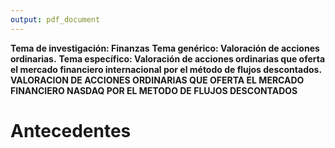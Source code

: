 ```yaml
---
output: pdf_document
---
```


**Tema de investigación: Finanzas**
\newline
**Tema genérico: Valoración de acciones ordinarias.**
\newline
**Tema específico: Valoración de acciones ordinarias que oferta el mercado financiero internacional por el método de flujos descontados.**
\newline
\newline
**VALORACION DE ACCIONES ORDINARIAS QUE OFERTA EL MERCADO FINANCIERO NASDAQ POR EL METODO DE FLUJOS DESCONTADOS**

# Antecedentes

